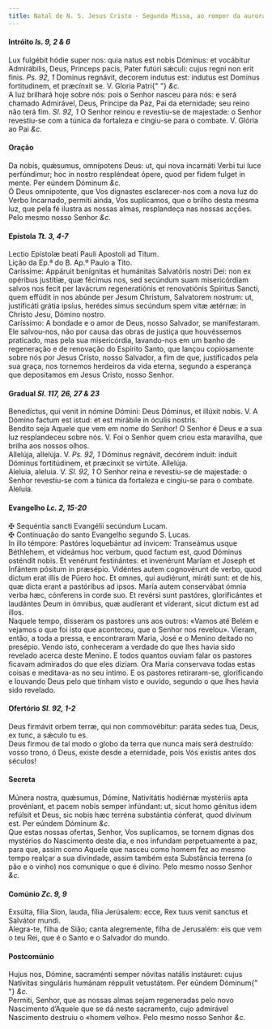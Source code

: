 ```yaml
---
title: Natal de N. S. Jesus Cristo - Segunda Missa, ao romper da aurora
---
```


<h4 class="text-center">
  Intróito <em>Is. 9, 2 & 6</em>
</h4>

<div class="container-fluid">
  <div class="row">
    <div class="col-6 dropcaps text-justify">
      Lux fulgébit hódie super nos: quia natus est nobis Dóminus: et vocábitur
      Admirábilis, Deus, Princeps pacis, Pater futúri sǽculi: cujus regni non
      erit finis. <em>Ps. 92, 1</em> Dominus regnávit, decorem indutus est:
      indutus est Dominus fortitudinem, et præcínxit se. V. Gloria Patri{" "}
      <em>&c.</em>
    </div>
    <div class="col-6 dropcaps text-justify">
      A luz brilhará hoje sobre nós: pois o Senhor nasceu para nós: e será
      chamado Admirável, Deus, Príncipe da Paz, Pai da eternidade; seu reino não
      terá fim. <em>Sl. 92, 1</em> O Senhor reinou e revestiu-se de majestade: o
      Senhor revestiu-se com a túnica da fortaleza e cingiu-se para o combate.
      V. Glória ao Pai <em>&c.</em>
    </div>
  </div>
</div>

<h4 class="text-center">Oração</h4>

<div class="container-fluid">
  <div class="row">
    <div class="col-6 dropcaps text-justify">
      Da nobis, quǽsumus, omnípotens Deus: ut, qui nova incarnáti Verbi tui luce
      perfúndimur; hoc in nostro respléndeat ópere, quod per fidem fulget in
      mente. Per eúndem Dóminum <em>&c.</em>
    </div>
    <div class="col-6 dropcaps text-justify">
      Ó Deus omnipotente, que Vos dignastes esclarecer-nos com a nova luz do
      Verbo Incarnado, permiti ainda, Vos suplicamos, que o brilho desta mesma
      luz, que pela fé ilustra as nossas almas, resplandeça nas nossas acções.
      Pelo mesmo nosso Senhor <em>&c.</em>
    </div>
  </div>
</div>

<h4 class="text-center">
  Epístola <em>Tt. 3, 4-7</em>
</h4>

<div class="container-fluid">
  <div class="row">
    <div class="col-6 text-justify">
      Lectio Epístolæ beati Pauli Apostoli ad Titum.
    </div>
    <div class="col-6 text-justify">Lição da Ep.ª do B. Ap.º Paulo a Tito.</div>
    <div class="col-6 dropcaps text-justify">
      Caríssime: Appáruit benígnitas et humánitas Salvatóris nostri Dei: non ex
      opéribus justítiæ, quæ fécimus nos, sed secúndum suam misericórdiam salvos
      nos fecit per lavácrum regeneratiónis et renovatiónis Spíritus Sancti,
      quem effúdit in nos abúnde per Jesum Christum, Salvatorem nostrum: ut,
      justificáti grátia ipsíus, herédes simus secúndum spem vitæ ætérnæ: in
      Christo Jesu, Dómino nostro.
    </div>
    <div class="col-6 dropcaps text-justify">
      Caríssimo: A bondade e o amor de Deus, nosso Salvador, se manifestaram.
      Ele salvou-nos, não por causa das obras de justiça que houvéssemos
      praticado, mas pela sua misericórdia, lavando-nos em um banho de
      regeneração e de renovação do Espírito Santo, que lançou copiosamente
      sobre nós por Jesus Cristo, nosso Salvador, a fim de que, justificados
      pela sua graça, nos tornemos herdeiros da vida eterna, segundo a esperança
      que depositamos em Jesus Cristo, nosso Senhor.
    </div>
  </div>
</div>

<h4 class="text-center">
  Gradual <em>Sl. 117, 26, 27 & 23</em>
</h4>

<div class="container-fluid">
  <div class="row">
    <div class="col-6 dropcaps text-justify">
      Benedíctus, qui venit in nómine Dómini: Deus Dóminus, et illúxit nobis. V.
      A Dómino factum est istud: et est mirábile in óculis nostris.
    </div>
    <div class="col-6 dropcaps text-justify">
      Bendito seja Aquele que vem em nome do Senhor! O Senhor é Deus e a sua luz
      resplandeceu sobre nós. V. Foi o Senhor quem criou esta maravilha, que
      brilha aos nossos olhos.
    </div>
    <div class="col-6 text-justify">
      Allelúja, allelúja. V. <em>Ps. 92, 1</em> Dóminus regnávit, decórem
      índuit: índuit Dóminus fortitúdinem, et præcínxit se virtúte. Allelúja.
    </div>
    <div class="col-6 text-justify">
      Aleluia, aleluia. V. <em>Sl. 92, 1</em> O Senhor reina e revestiu-se de
      majestade: o Senhor revestiu-se com a túnica da fortaleza e cingiu-se para
      o combate. Aleluia.
    </div>
  </div>
</div>

<h4 class="text-center">
  Evangelho <em>Lc. 2, 15-20</em>
</h4>

<div class="container-fluid">
  <div class="row">
    <div class="col-6 text-justify">
      <span class="text-danger">&#10016;</span> Sequéntia sancti Evangélii
      secúndum Lucam.
    </div>
    <div class="col-6 text-justify">
      <span class="text-danger">&#10016;</span> Continuação do santo Evangelho
      segundo S. Lucas.
    </div>
    <div class="col-6 dropcaps text-justify">
      In illo témpore: Pastóres loquebántur ad ínvicem: Transeámus usque
      Béthlehem, et videámus hoc verbum, quod factum est, quod Dóminus osténdit
      nobis. Et venérunt festinántes: et invenérunt Maríam et Joseph et Infántem
      pósitum in præsépio. Vidéntes autem cognovérunt de verbo, quod dictum erat
      illis de Púero hoc. Et omnes, qui audiérunt, miráti sunt: et de his, quæ
      dicta erant a pastóribus ad ipsos. María autem conservábat ómnia verba
      hæc, cónferens in corde suo. Et revérsi sunt pastóres, glorificántes et
      laudántes Deum in ómnibus, quæ audíerant et víderant, sicut dictum est ad
      illos.
    </div>
    <div class="col-6 dropcaps text-justify">
      Naquele tempo, disseram os pastores uns aos outros: «Vamos até Belém e
      vejamos o que foi isto que aconteceu, que o Senhor nos revelou». Vieram,
      então, a toda a pressa, e encontraram Maria, José e o Menino deitado no
      presépio. Vendo isto, conheceram a verdade do que lhes havia sido revelado
      acerca deste Menino. E todos quantos ouviam falar os pastores ficavam
      admirados do que eles diziam. Ora Maria conservava todas estas coisas e
      meditava-as no seu íntimo. E os pastores retiraram-se, glorificando e
      louvando Deus pelo que tinham visto e ouvido, segundo o que lhes havia
      sido revelado.
    </div>
  </div>
</div>

<h4 class="text-center">
  Ofertório <em>Sl. 92, 1-2</em>
</h4>

<div class="container-fluid">
  <div class="row">
    <div class="col-6 dropcaps text-justify">
      Deus firmávit orbem terræ, qui non commovébitur: paráta sedes tua, Deus,
      ex tunc, a sǽculo tu es.
    </div>
    <div class="col-6 dropcaps text-justify">
      Deus firmou de tal modo o globo da terra que nunca mais será destruído:
      vosso trono, ó Deus, existe desde a eternidade, pois Vós existis antes dos
      séculos!
    </div>
  </div>
</div>

<h4 class="text-center">Secreta</h4>

<div class="container-fluid">
  <div class="row">
    <div class="col-6 dropcaps text-justify">
      Múnera nostra, quǽsumus, Dómine, Nativitátis hodiérnæ mystériis apta
      provéniant, et pacem nobis semper infúndant: ut, sicut homo génitus idem
      refúlsit et Deus, sic nobis hæc terréna substántia cónferat, quod divínum
      est. Per eúndem Dóminum <em>&c.</em>
    </div>
    <div class="col-6 dropcaps text-justify">
      Que estas nossas ofertas, Senhor, Vos suplicamos, se tornem dignas dos
      mystérios do Nascimento deste dia, e nos infundam perpetuamente a paz,
      para que, assim como Aquele que nasceu como homem fez ao mesmo tempo
      realçar a sua divindade, assim também esta Substância terrena (o pão e o
      vinho) nos comunique o que é divino. Pelo mesmo nosso Senhor <em>&c.</em>
    </div>
  </div>
</div>

<h4 class="text-center">
  Comúnio <em>Zc. 9, 9</em>
</h4>
<div class="container-fluid">
  <div class="row">
    <div class="col-6 dropcaps text-justify">
      Exsúlta, fília Sion, lauda, fília Jerúsalem: ecce, Rex tuus venit sanctus
      et Salvátor mundi.
    </div>
    <div class="col-6 dropcaps text-justify">
      Alegra-te, filha de Sião; canta alegremente, filha de Jerusalém: eis que
      vem o teu Rei, que é o Santo e o Salvador do mundo.
    </div>
  </div>
</div>

<h4 class="text-center">Postcomúnio</h4>

<div class="container-fluid">
  <div class="row">
    <div class="col-6 dropcaps text-justify">
      Hujus nos, Dómine, sacraménti semper nóvitas natális instáuret: cujus
      Natívitas singuláris humánam réppulit vetustátem. Per eúndem Dóminum{" "}
      <em>&c.</em>
    </div>
    <div class="col-6 dropcaps text-justify">
      Permiti, Senhor, que as nossas almas sejam regeneradas pelo novo
      Nascimento d’Aquele que se dá neste sacramento, cujo admirável Nascimento
      destruiu o «homem velho». Pelo mesmo nosso Senhor <em>&c.</em>
    </div>
  </div>
</div>
